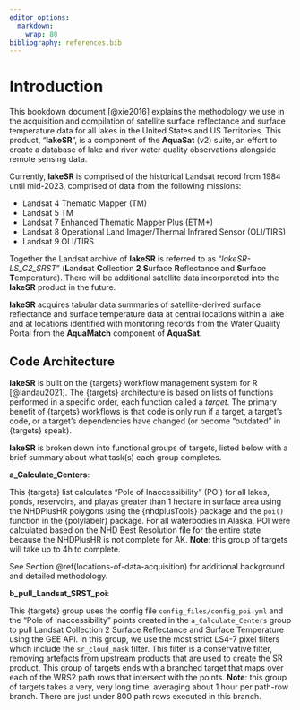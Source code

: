 ```yaml
---
editor_options: 
  markdown: 
    wrap: 80
bibliography: references.bib
---
```


# Introduction

This bookdown document [@xie2016] explains the methodology we use in the acquisition and
compilation of satellite surface reflectance and surface temperature data for
all lakes in the United States and US Territories. This product, "**lakeSR**",
is a component of the **AquaSat** (v2) suite, an effort to create a database of
lake and river water quality observations alongside remote sensing data.

Currently, **lakeSR** is comprised of the historical Landsat record from 1984
until mid-2023, comprised of data from the following missions:

-   Landsat 4 Thematic Mapper (TM)
-   Landsat 5 TM
-   Landsat 7 Enhanced Thematic Mapper Plus (ETM+)
-   Landsat 8 Operational Land Imager/Thermal Infrared Sensor (OLI/TIRS)
-   Landsat 9 OLI/TIRS

Together the Landsat archive of **lakeSR** is referred to as
"*lakeSR-LS_C2_SRST*" (**L**and**s**at **C**ollection **2** **S**urface
**R**eflectance and **S**urface **T**emperature). There will be additional
satellite data incorporated into the **lakeSR** product in the future.

**lakeSR** acquires tabular data summaries of satellite-derived surface
reflectance and surface temperature data at central locations within a lake and
at locations identified with monitoring records from the Water Quality Portal
from the **AquaMatch** component of **AquaSat**.

## Code Architecture

**lakeSR** is built on the {targets} workflow management system for R
[@landau2021]. The {targets} architecture is based on lists of functions
performed in a specific order, each function called a *target*. The primary
benefit of {targets} workflows is that code is only run if a target, a target's
code, or a target's dependencies have changed (or become "outdated" in {targets}
speak).

**lakeSR** is broken down into functional groups of targets, listed below with a
brief summary about what task(s) each group completes.

**a_Calculate_Centers**:

This {targets} list calculates "Pole of Inaccessibility" (POI) for all lakes, ponds, 
reservoirs, and playas greater than 1 hectare
in surface area using the NHDPlusHR polygons using the {nhdplusTools} package
and the `poi()` function in the {polylabelr} package. For all waterbodies in
Alaska, POI were calculated based on the NHD Best Resolution file for the entire
state because the NHDPlusHR is not complete for AK. **Note**: this group of
targets will take up to 4h to complete.

See Section \@ref(locations-of-data-acquisition) for additional background and
detailed methodology.

**b_pull_Landsat_SRST_poi**:

This {targets} group uses the config file `config_files/config_poi.yml` and the
"Pole of Inaccessibility" points created in the `a_Calculate_Centers` group to pull
Landsat Collection 2 Surface Reflectance and Surface Temperature using the GEE
API. In this group, we use the most strict LS4-7 pixel filters which include the
`sr_cloud_mask` filter. This filter is a conservative filter, removing artefacts
from upstream products that are used to create the SR product. This group of
targets ends with a branched target that maps over each of the WRS2 path rows
that intersect with the points. **Note**: this group of targets takes a very,
very long time, averaging about 1 hour per path-row branch. There are just under
800 path rows executed in this branch.
